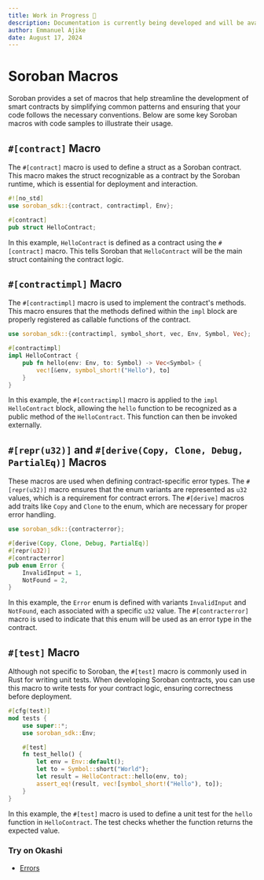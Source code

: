 ```yaml
---
title: Work in Progress 🚧
description: Documentation is currently being developed and will be available soon.
author: Emmanuel Ajike
date: August 17, 2024
---
```


# Soroban Macros

Soroban provides a set of macros that help streamline the development of smart contracts by simplifying common patterns and ensuring that your code follows the necessary conventions. Below are some key Soroban macros with code samples to illustrate their usage.

## `#[contract]` Macro

The `#[contract]` macro is used to define a struct as a Soroban contract. This macro makes the struct recognizable as a contract by the Soroban runtime, which is essential for deployment and interaction.

```rust copy
#![no_std]
use soroban_sdk::{contract, contractimpl, Env};

#[contract]
pub struct HelloContract;
```

In this example, `HelloContract` is defined as a contract using the `#[contract]` macro. This tells Soroban that `HelloContract` will be the main struct containing the contract logic.

## `#[contractimpl]` Macro

The `#[contractimpl]` macro is used to implement the contract's methods. This macro ensures that the methods defined within the `impl` block are properly registered as callable functions of the contract.

```rust copy
use soroban_sdk::{contractimpl, symbol_short, vec, Env, Symbol, Vec};

#[contractimpl]
impl HelloContract {
    pub fn hello(env: Env, to: Symbol) -> Vec<Symbol> {
        vec![&env, symbol_short!("Hello"), to]
    }
}
```

In this example, the `#[contractimpl]` macro is applied to the `impl HelloContract` block, allowing the `hello` function to be recognized as a public method of the `HelloContract`. This function can then be invoked externally.

## `#[repr(u32)]` and `#[derive(Copy, Clone, Debug, PartialEq)]` Macros

These macros are used when defining contract-specific error types. The `#[repr(u32)]` macro ensures that the enum variants are represented as `u32` values, which is a requirement for contract errors. The `#[derive]` macros add traits like `Copy` and `Clone` to the enum, which are necessary for proper error handling.

```rust copy
use soroban_sdk::{contracterror};

#[derive(Copy, Clone, Debug, PartialEq)]
#[repr(u32)]
#[contracterror]
pub enum Error {
    InvalidInput = 1,
    NotFound = 2,
}
```

In this example, the `Error` enum is defined with variants `InvalidInput` and `NotFound`, each associated with a specific `u32` value. The `#[contracterror]` macro is used to indicate that this enum will be used as an error type in the contract.

## `#[test]` Macro

Although not specific to Soroban, the `#[test]` macro is commonly used in Rust for writing unit tests. When developing Soroban contracts, you can use this macro to write tests for your contract logic, ensuring correctness before deployment.

```rust copy
#[cfg(test)]
mod tests {
    use super::*;
    use soroban_sdk::Env;

    #[test]
    fn test_hello() {
        let env = Env::default();
        let to = Symbol::short("World");
        let result = HelloContract::hello(env, to);
        assert_eq!(result, vec![symbol_short!("Hello"), to]);
    }
}
```

In this example, the `#[test]` macro is used to define a unit test for the `hello` function in `HelloContract`. The test checks whether the function returns the expected value.

### Try on Okashi

- [Errors]()
